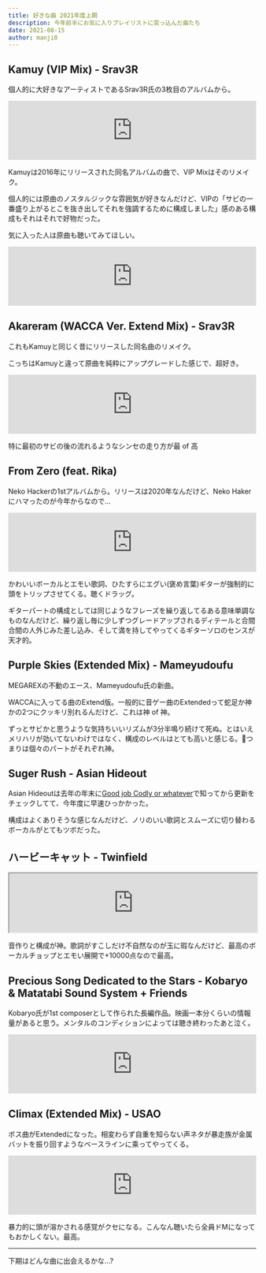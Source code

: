 ```yaml
---
title: 好きな曲 2021年度上期
description: 今年前半にお気に入りプレイリストに突っ込んだ曲たち
date: 2021-08-15
author: manji0
---
```


## Kamuy (VIP Mix) - Srav3R
個人的に大好きなアーティストであるSrav3R氏の3枚目のアルバムから。

<iframe style="border: 0; width: 100%; height: 120px;" src="https://bandcamp.com/EmbeddedPlayer/album=1950924690/size=large/bgcol=ffffff/linkcol=f171a2/tracklist=false/artwork=small/track=4143115618/transparent=true/" seamless><a href="https://srav3r.bandcamp.com/album/n3xtage">N3XTAGE by Srav3R</a></iframe>

Kamuyは2016年にリリースされた同名アルバムの曲で、VIP Mixはそのリメイク。

個人的には原曲のノスタルジックな雰囲気が好きなんだけど、VIPの「サビの一番盛り上がるとこを抜き出してそれを強調するために構成しました」感のある構成もそれはそれで好物だった。

気に入った人は原曲も聴いてみてほしい。

<iframe style="border: 0; width: 100%; height: 120px;" src="https://bandcamp.com/EmbeddedPlayer/album=3710049733/size=large/bgcol=ffffff/linkcol=f171a2/tracklist=false/artwork=small/track=3559783603/transparent=true/" seamless><a href="https://notebookrecordsjp.bandcamp.com/album/kamuy-ep">Kamuy EP by Srav3R</a></iframe>

## Akareram (WACCA Ver. Extend Mix) - Srav3R
これもKamuyと同じく昔にリリースした同名曲のリメイク。

こっちはKamuyと違って原曲を純粋にアップグレードした感じで、超好き。

<iframe style="border: 0; width: 100%; height: 120px;" src="https://bandcamp.com/EmbeddedPlayer/album=1950924690/size=large/bgcol=ffffff/linkcol=f171a2/tracklist=false/artwork=small/track=2594559747/transparent=true/" seamless><a href="https://srav3r.bandcamp.com/album/n3xtage">N3XTAGE by Srav3R</a></iframe>

特に最初のサビの後の流れるようなシンセの走り方が最 of 高

## From Zero (feat. Rika)
Neko Hackerの1stアルバムから。リリースは2020年なんだけど、Neko Hakerにハマったのが今年からなので...

<iframe style="border: 0; width: 100%; height: 120px;" src="https://bandcamp.com/EmbeddedPlayer/album=2790647088/size=large/bgcol=ffffff/linkcol=f171a2/tracklist=false/artwork=small/track=3125960398/transparent=true/" seamless><a href="https://nekohacker.bandcamp.com/album/neko-hacker">Neko Hacker by Neko Hacker</a></iframe>

かわいいボーカルとエモい歌詞、ひたすらにエグい(褒め言葉)ギターが強制的に頭をトリップさせてくる。聴くドラッグ。

ギターパートの構成としては同じようなフレーズを繰り返してるある意味単調なものなんだけど、繰り返し毎に少しずつグレードアップされるディテールと合間合間の人外じみた差し込み、そして満を持してやってくるギターソロのセンスが天才的。

## Purple Skies (Extended Mix) - Mameyudoufu
MEGAREXの不動のエース、Mameyudoufu氏の新曲。

<YouTube videoId="a3vJsbHbS3s" />

WACCAに入ってる曲のExtend版。一般的に音ゲー曲のExtendedって蛇足か神かの2つにクッキリ別れるんだけど、これは神 of 神。

ずっとサビかと思うような気持ちいいリズムが3分半鳴り続けて死ぬ。とはいえメリハリが効いてないわけではなく、構成のレベルはとても高いと感じる。つまりは個々のパートがそれぞれ神。

## Suger Rush - Asian Hideout

Asian Hideoutは去年の年末に[Good job Codly or whatever](https://www.youtube.com/watch?v=roCDWSxslAI)で知ってから更新をチェックしてて、今年度に早速ひっかかった。

<YouTube videoId="8Kx9Y2ot2d8" />

構成はよくありそうな感じなんだけど、ノリのいい歌詞とスムーズに切り替わるボーカルがとてもツボだった。

## ハービーキャット - Twinfield

<iframe style="width: 100%; height: 120px;" src="https://bandcamp.com/EmbeddedPlayer/album=4074295265/size=large/bgcol=ffffff/linkcol=f171a2/tracklist=false/artwork=small/track=1092766322/transparent=true/" seamless><a href="https://nextlight.bandcamp.com/album/nx-future-core">NX FUTURE CORE by Twinfield</a></iframe>

音作りと構成が神。歌詞がすこしだけ不自然なのが玉に瑕なんだけど、最高のボーカルチョップとエモい展開で+10000点なので最高。

## Precious Song Dedicated to the Stars - Kobaryo & Matatabi Sound System + Friends
Kobaryo氏が1st composerとして作られた長編作品。映画一本分くらいの情報量があると思う。メンタルのコンディションによっては聴き終わったあと泣く。

<iframe style="border: 0; width: 100%; height: 120px;" src="https://bandcamp.com/EmbeddedPlayer/album=3972943384/size=large/bgcol=ffffff/linkcol=f171a2/tracklist=false/artwork=small/track=1215287176/transparent=true/" seamless><a href="https://hitnex.bandcamp.com/album/precious-song-dedicated-to-the-stars">Precious Song Dedicated to the Stars by Kobaryo &amp; Matatabi Sound System + DJ NECOJITA + Shinonome I/F + blaxervant</a></iframe>

## Climax (Extended Mix) - USAO
ボス曲がExtendedになった。相変わらず自重を知らない声ネタが暴走族が金属バットを振り回すようなベースラインに乘ってやってくる。

<iframe style="border: 0; width: 100%; height: 120px;" src="https://bandcamp.com/EmbeddedPlayer/album=2593409450/size=large/bgcol=ffffff/linkcol=f171a2/tracklist=false/artwork=small/track=1548086324/transparent=true/" seamless><a href="https://usao.bandcamp.com/album/xtreme">XTREME by USAO</a></iframe>

暴力的に頭が溶かされる感覚がクセになる。こんなん聴いたら全員ドMになってもおかしくない。最高。

---

下期はどんな曲に出会えるかな...?
